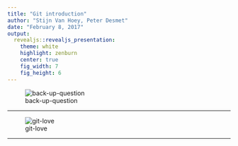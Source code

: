 ```yaml
---
title: "Git introduction"
author: "Stijn Van Hoey, Peter Desmet"
date: "February 8, 2017"
output:
  revealjs::revealjs_presentation:
    theme: white
    highlight: zenburn
    center: true
    fig_width: 7
    fig_height: 6    
---
```


![back-up-question](./introduction-git/git_intro_note.png)

---

![git-love](./introduction-git/git_love.png)

---